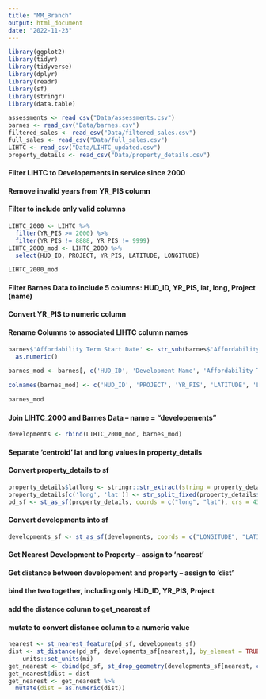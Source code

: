 ```yaml
---
title: "MM_Branch"
output: html_document
date: "2022-11-23"
---
```


```r
library(ggplot2)
library(tidyr)
library(tidyverse)
library(dplyr)
library(readr)
library(sf)
library(stringr)
library(data.table)
```


```r
assessments <- read_csv("Data/assessments.csv")
barnes <- read_csv("Data/barnes.csv")
filtered_sales <- read_csv("Data/filtered_sales.csv")
full_sales <- read_csv("Data/full_sales.csv")
LIHTC <- read_csv("Data/LIHTC_updated.csv")
property_details <- read_csv("Data/property_details.csv")
```
#### Filter LIHTC to Developements in service since 2000
#### Remove invalid years from YR_PIS column
#### Filter to include only valid columns

```r
LIHTC_2000 <- LIHTC %>% 
  filter(YR_PIS >= 2000) %>% 
  filter(YR_PIS != 8888, YR_PIS != 9999)
LIHTC_2000_mod <- LIHTC_2000 %>% 
  select(HUD_ID, PROJECT, YR_PIS, LATITUDE, LONGITUDE)

LIHTC_2000_mod
```
#### Filter Barnes Data to include 5 columns: HUD_ID, YR_PIS, lat, long, Project (name)
#### Convert YR_PIS to numeric column
#### Rename Columns to associated LIHTC column names
```r
barnes$'Affordability Term Start Date' <- str_sub(barnes$'Affordability Term Start Date', start=-4, end=-1) %>%
  as.numeric()

barnes_mod <- barnes[, c('HUD_ID', 'Development Name', 'Affordability Term Start Date', 'lat', 'lng')]

colnames(barnes_mod) <- c('HUD_ID', 'PROJECT', 'YR_PIS', 'LATITUDE', 'LONGITUDE')

barnes_mod
```
#### Join LIHTC_2000 and Barnes Data -- name = "developements"

```r
developments <- rbind(LIHTC_2000_mod, barnes_mod)
```


#### Separate 'centroid' lat and long values in property_details
#### Convert property_details to sf
```r
property_details$latlong <- stringr::str_extract(string = property_details$centroid, pattern = "(?<=\\().*(?=\\))")
property_details[c('long', 'lat')] <- str_split_fixed(property_details$latlong,',', 2)
pd_sf <- st_as_sf(property_details, coords = c("long", "lat"), crs = 4326)
```

#### Convert developments into sf 
```r
developments_sf <- st_as_sf(developments, coords = c("LONGITUDE", "LATITUDE"), crs = 4326)
```

#### Get Nearest Development to Property -- assign to 'nearest'
#### Get distance between developement and property -- assign to 'dist'
#### bind the two together, including only HUD_ID, YR_PIS, Project
#### add the distance column to get_nearest sf
#### mutate to convert distance column to a numeric value
```r
nearest <- st_nearest_feature(pd_sf, developments_sf)
dist <- st_distance(pd_sf, developments_sf[nearest,], by_element = TRUE) %>%
    units::set_units(mi)
get_nearest <- cbind(pd_sf, st_drop_geometry(developments_sf[nearest, c("HUD_ID", "YR_PIS", "PROJECT")]))
get_nearest$dist = dist
get_nearest <- get_nearest %>% 
  mutate(dist = as.numeric(dist))
```





